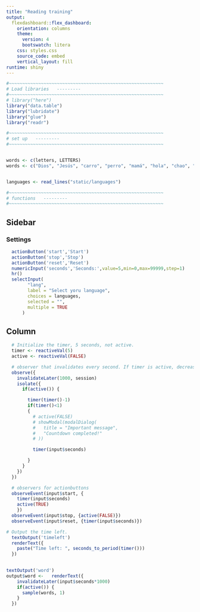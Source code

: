 ```yaml
---
title: "Reading training"
output: 
  flexdashboard::flex_dashboard:
    orientation: columns
    theme:
      version: 4
      bootswatch: litera
    css: styles.css
    source_code: embed
    vertical_layout: fill
runtime: shiny
---
```



```r
#~~~~~~~~~~~~~~~~~~~~~~~~~~~~~~~~~~~~~~~~~~~~~~~~~~~~~~~~~~
# Load libraries   ---------
#~~~~~~~~~~~~~~~~~~~~~~~~~~~~~~~~~~~~~~~~~~~~~~~~~~~~~~~~~~
# library("here")
library("data.table")
library("lubridate")
library("glue")
library("readr")

#~~~~~~~~~~~~~~~~~~~~~~~~~~~~~~~~~~~~~~~~~~~~~~~~~~~~~~~~~~
# set up   ---------
#~~~~~~~~~~~~~~~~~~~~~~~~~~~~~~~~~~~~~~~~~~~~~~~~~~~~~~~~~~


words <- c(letters, LETTERS)
words <- c("Dios", "Jesús", "carro", "perro", "mamá", "hola", "chao", "usted", "tú", "él", "ella", "amor", "caro", "sí", "no", "ahora", "después", "cuando", "está", "esta", "soy", "es", "ya", "papá", "español")


languages <- read_lines("static/languages")

#~~~~~~~~~~~~~~~~~~~~~~~~~~~~~~~~~~~~~~~~~~~~~~~~~~~~~~~~~~
# functions   ---------
#~~~~~~~~~~~~~~~~~~~~~~~~~~~~~~~~~~~~~~~~~~~~~~~~~~~~~~~~~~

```


Sidebar {.sidebar  data-width=350} 
-----------------------------------------------------------------------

### Settings

```r
  actionButton('start','Start')
  actionButton('stop','Stop')
  actionButton('reset','Reset')
  numericInput('seconds','Seconds:',value=5,min=0,max=99999,step=1)
  hr()
  selectInput(
        "lang",
        label = "Select yoru language",
        choices = languages,
        selected = "",
        multiple = TRUE
      )
```





Column {data-width=900}
-----------------------------------------------------------------------


```r
  # Initialize the timer, 5 seconds, not active.
  timer <- reactiveVal(5)
  active <- reactiveVal(FALSE)

  # observer that invalidates every second. If timer is active, decrease by one.
  observe({
    invalidateLater(1000, session)
    isolate({
      if(active()) {

        timer(timer()-1)
        if(timer()<1)
        {
          # active(FALSE)
          # showModal(modalDialog(
          #   title = "Important message",
          #   "Countdown completed!"
          # ))

          timer(input$seconds)

        }
      }
    })
  })

  # observers for actionbuttons
  observeEvent(input$start, {
    timer(input$seconds)
    active(TRUE)
    })
  observeEvent(input$stop, {active(FALSE)})
  observeEvent(input$reset, {timer(input$seconds)})

```


```r
# Output the time left.
  textOutput('timeleft')
  renderText({
    paste("Time left: ", seconds_to_period(timer()))
  })
  
```


```r
textOutput('word')
output$word <-   renderText({
    invalidateLater(input$seconds*1000)
    if(active()) {
      sample(words, 1)
    }
  })

```
